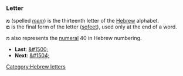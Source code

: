 ===Letter===
'''&#1502;''' (spelled ''[[mem]]'') is the thirteenth letter of the [[Hebrew]] alphabet.<br>
'''&#1501;''' is the final form of the letter ([[sofeet]]), used only at the end of a word.

מ also represents the [[numeral]] 40 in Hebrew numbering.

* '''Last''': [[&#1500;]]
* '''Next''': [[&#1504;]]

[[Category:Hebrew letters]]
